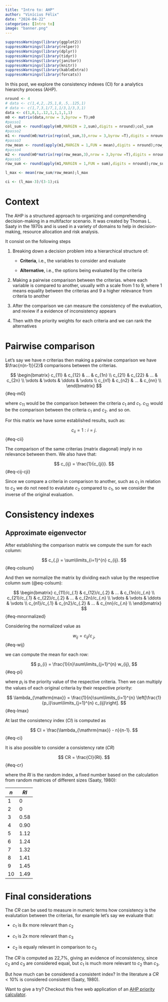 ```yaml
---
title: "Intro to: AHP"
author: "Vinícius Félix"
date: "2024-04-22"
categories: [Intro to]
image: "banner.png"
---
```


```r
suppressWarnings(library(ggplot2))
suppressWarnings(library(relper))
suppressWarnings(library(dplyr))
suppressWarnings(library(tidyr))
suppressWarnings(library(janitor))
suppressWarnings(library(knitr))
suppressWarnings(library(kableExtra))
suppressWarnings(library(forcats))
```

In this post, we explore the consistency indexes (CI) for a analytics hierarchy process (AHP).

```r
nround <- 4
# data <- c(1,4,2,.25,1,8,.5,.125,1)
# data <- c(1,7,3,1/7,1,1/3,1/3,3,1)
data <- c(1,8,1,.12,1,1,1,1,1)
m0 <- matrix(data,nrow = 3,byrow = T);m0
#passo1
col_sum <- round(apply(m0,MARGIN = 2,sum),digits = nround);col_sum
#passo2
m1 <- round(m0/matrix(rep(col_sum,3),nrow = 3,byrow =T),digits = nround);m1
#passo3
row_mean <- round(apply(m1,MARGIN = 1,FUN = mean),digits = nround);row_mean
#passo4
m2 <- round(m0*matrix(rep(row_mean,3),nrow = 3,byrow =T),digits = nround);m2
#passo5
row_sum <- round(apply(m1,MARGIN = 1,FUN = sum),digits = nround);row_sum

l_max <- mean(row_sum/row_mean);l_max

ci <- (l_max-3)/(3-1);ci


```

# Context

The AHP is a structured approach to organizing and comprehending decision-making in a multifactor scenario. It was created by Thomas L. Saaty in the 1970s and is used in a variety of domains to help in decision-making, resource allocation and risk analysis.

It consist on the following steps

1.  Breaking down a decision problem into a hierarchical structure of:

    -   **Criteria**, i.e., the variables to consider and evaluate

    -   **Alternative**, i.e., the options being evaluated by the criteria

2.  Making a pairwise comparison between the criterias. where each variable is compared to another, usually with a scale from 1 to 9, where 1 means equality between the criterias and 9 a higher relevance from criteria to another

3.  After the comparison we can measure the consistency of the evaluation, and review if a evidence of inconsistency appears

4.  Then with the priority weights for each criteria and we can rank the alternatives

# Pairwise comparison

Let's say we have $n$ criterias then making a pairwise comparison we have $\frac{n(n-1)}{2}$ comparisons between the criterias.

$$
\begin{bmatrix}
c_{11} & c_{12} & ... & c_{1n} \\
c_{21} & c_{22} & ... & c_{2n} \\ 
\vdots & \vdots & \ddots & \vdots \\
c_{n1} & c_{n2} & ... & c_{nn} \\ 
\end{bmatrix}
$$ {#eq-m0}

where $c_{11}$ would be the comparison between the criteria $c_1$ and $c_1$. $c_{12}$ would be the comparison between the criteria $c_1$ and $c_2$. and so on.

For this matrix we have some established results, such as:

$$
c_{ii} = 1: i = j.
$$ {#eq-cii}

The comparison of the same criterias (matrix diagonal) imply in no relevance between them. We also have that:

$$
c_{ij} = \frac{1}{c_{ji}}.
$$ {#eq-cij-cji}

Since we compare a criteria in comparison to another, such as $c_1$ in relation to $c_2$ we do not need to evalutate $c_2$ compared to $c_1$, so we consider the inverse of the original evaluation.

# Consistency indexes

## Approximate eigenvector

After establishing the comparison matrix we compute the sum for each column:

$$
c_{.j} = \sum\limits_{i=1}^{n} c_{ij}.
$$ {#eq-colsum}

And then we normalize the matrix by dividing each value by the respective column sum (@eq-colsum):

$$
\begin{bmatrix}
c_{11}/c_{.1} & c_{12}/c_{.2} & ... & c_{1n}/c_{.n} \\
c_{21}/c_{.1} & c_{22}/c_{.2} & ... & c_{2n}/c_{.n} \\ 
\vdots & \vdots & \ddots & \vdots \\
c_{n1}/c_{.1} & c_{n2}/c_{.2} & ... & c_{nn}/c_{.n} \\ 
\end{bmatrix}
$$ {#eq-mnormalized}

Considering the normalized value as

$$w_{ij} = c_{ij}/c_{.j},$$ {#eq-wij}

we can compute the mean for each row:

$$
p_{i} = \frac{1}{n}\sum\limits_{j=1}^{n} w_{ij},
$$ {#eq-pi}

where $p_i$ is the priority value of the respective criteria. Then we can multiply the values of each original criteria by their respective priority:

$$
\lambda_{\mathrm{max}} = \frac{1}{n}\sum\limits_{i=1}^{n} \left[\frac{1}{p_i}\sum\limits_{j=1}^{n} c_{ij}\right].
$$ {#eq-lmax}

At last the consistency index ($CI$) is computed as

$$
CI = \frac{\lambda_{\mathrm{max}} - n}{n-1}.
$$ {#eq-ci}

It is also possible to consider a consistency rate ($CR$)

$$
CR = \frac{CI}{RI}.
$$ {#eq-cr}

where the $RI$ is the random index, a fixed number based on the calculation from random matrices of different sizes (Saaty, 1980):

| $n$ | $RI$ |
|-----|------|
| 1   | 0    |
| 2   | 0    |
| 3   | 0.58 |
| 4   | 0.90 |
| 5   | 1.12 |
| 6   | 1.24 |
| 7   | 1.32 |
| 8   | 1.41 |
| 9   | 1.45 |
| 10  | 1.49 |

# Final considerations

The $CR$ can be used to measure in numeric terms how consistency is the evalutation between the criterias, for example let's say we evaluate that:

-   $c_1$ is 8x more relevant than $c_2$

-   $c_1$ is 2x more relevant than $c_3$

-   $c_2$ is equaly relevant in comparison to $c_3$

The $CR$ is computed as 22,7%, giving an evidence of inconsistency, since $c_2$ and $c_3$ are considered equal, but $c_1$ is much more relevant to $c_2$ than $c_3$.

But how much can be considered a consistent index? In the literature a $CR < 10\%$ is considered consistent (Saaty, 1980).

Want to give a try? Checkout this free web application of an [AHP priority calculator](https://bpmsg.com/ahp/ahp-calc.php).
